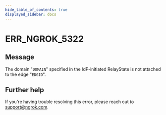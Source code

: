 ```yaml
---
hide_table_of_contents: true
displayed_sidebar: docs
---
```



# ERR_NGROK_5322

## Message

The domain "`DOMAIN`" specified in the IdP-initiated RelayState is not attached to the edge "`EDGID`".

<ErrorDetails error="err_ngrok_5322" />

## Further help

If you're having trouble resolving this error, please reach out to [support@ngrok.com](mailto:support@ngrok.com?subject=Help%20with%20ERR_NGROK_5322).
